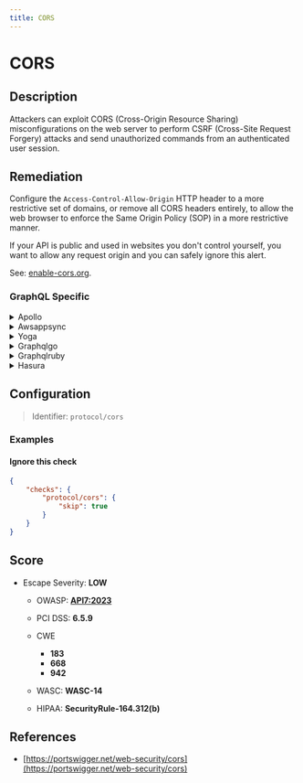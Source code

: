 ```yaml
---
title: CORS
---
```


# CORS

## Description

Attackers can exploit CORS (Cross-Origin Resource Sharing) misconfigurations on the web server to perform CSRF (Cross-Site Request Forgery) attacks and send unauthorized commands from an authenticated user session.


## Remediation

Configure the `Access-Control-Allow-Origin` HTTP header to a more restrictive set of domains, or remove all CORS headers entirely, to allow the web browser to enforce the Same Origin Policy (SOP) in a more restrictive manner.

If your API is public and used in websites you don't control yourself, you want to allow any request origin and you can safely ignore this alert.

See: [enable-cors.org](https://enable-cors.org/index.html).



### GraphQL Specific

<details>
    <summary>Apollo</summary>

Configure the 'Access-Control-Allow-Origin' HTTP header to a more restrictive set of domains, or remove all CORS headers entirely, to allow the web browser to enforce the Same Origin Policy (SOP) in a more restrictive manner.For instance, with `apollo-server-express`, you can restrain request origin to only a few whitelisted domains: ```javascript await server.start(); const corsOptions = {   origin: ["https://www.your-app.example", "https://studio.apollographql.com"] }; server.applyMiddleware({   app,   cors: corsOptions,   path: "/graphql", }); ``` Source: <https://www.apollographql.com/docs/apollo-server/security/cors/>. If your API is public and used in websites you don't control yourself, you want to allow any request origin and you can safely ignore this alert.

</details>

<details>
    <summary>Awsappsync</summary>

Add CORS headers with the API Gateway.Put your AppSync API behind an API Gateway and configure it to act as a proxy to your AppSync endpoint (e.g., using the HTTP Proxy feature).To learn how to do so, see [AWS's API Gateway documentation](https://docs.aws.amazon.com/apigateway/latest/developerguide/welcome.html). You can then manually enable CORS for each resource (only for one if you created the gateway for a single AppSync endpoint):API Gateway console > {your api gateway} > Resources > {your created resource} > Actions : Enable CORS

</details>

<details>
    <summary>Yoga</summary>

Ensure that the CORS configuration for Yoga server is set to allow requests only from trusted origins. Use the CORS middleware to define the allowed origins.

</details>

<details>
    <summary>Graphqlgo</summary>

For GraphQL servers using Go, configure the CORS middleware to restrict the 'Access-Control-Allow-Origin' header to trusted domains.

</details>

<details>
    <summary>Graphqlruby</summary>

In Ruby on Rails with GraphQL, set up CORS in the application configuration to only allow trusted domains.

</details>

<details>
    <summary>Hasura</summary>

Configure Hasura's CORS policy to restrict the 'Access-Control-Allow-Origin' header to trusted domains via the environment variables or the console settings.

</details>

## Configuration

> Identifier: `protocol/cors`



### Examples



#### Ignore this check

```json
{
    "checks": {
        "protocol/cors": {
            "skip": true
        }
    }
}
```




## Score

- Escape Severity: **<span className="low-severity">LOW</span>**
  - OWASP: **[API7:2023](https://github.com/OWASP/API-Security/blob/master/editions/2023/en/0xa7-server-side-request-forgery.md)**
  - PCI DSS: **6.5.9**
  - CWE
    - **183**
    - **668**
    - **942**
  - WASC: **WASC-14**
  
  - HIPAA: **SecurityRule-164.312(b)**






## References

- [https://portswigger.net/web-security/cors](https://portswigger.net/web-security/cors)
  
